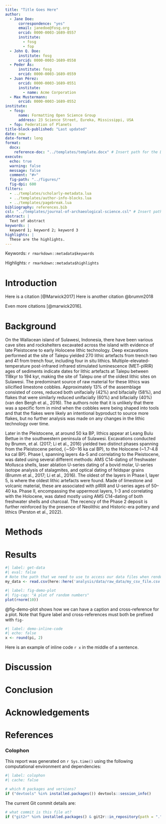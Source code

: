 ```yaml
---
title: "Title Goes Here"
author:
  - Jane Doe:
      correspondence: "yes"
      email: janedoe@fosg.org
      orcid: 0000-0003-1689-0557
      institute:
        - fosg
        - fop
  - John Q. Doe:
      institute: fosg
      orcid: 0000-0003-1689-0558
  - Peder Ås:
      institute: fosg
      orcid: 0000-0003-1689-0559
  - Juan Pérez:
      orcid: 0000-0003-1689-0551
      institute:
        - name: Acme Corporation
  - Max Mustermann:
      orcid: 0000-0003-1689-0552
institute:
  - fosg:
      name: Formatting Open Science Group
      address: 23 Science Street, Eureka, Mississippi, USA
  - fop: Federation of Planets
title-block-published: "Last updated"  
date: now
date-format: long
format: 
  docx:
    reference-doc: "../templates/template.docx" # Insert path for the DOCX file
execute:
  echo: true
  warning: false
  message: false
  comment: "#>"
  fig-path: "../figures/"
  fig-dpi: 600
filters:
  - ../templates/scholarly-metadata.lua
  - ../templates/author-info-blocks.lua
  - ../templates/pagebreak.lua
bibliography: references.bib
csl: "../templates/journal-of-archaeological-science.csl" # Insert path for the bib-style
abstract: |
  Text of abstract
keywords: |
  keyword 1; keyword 2; keyword 3
highlights: |
  These are the highlights. 
---
```


<!-- This is the format for text comments that will be ignored during renderings. Do not put R code in these comments because it will not be ignored. -->

<!-- With the following code you can access and display values from the yml header above. -->

Keywords: `r rmarkdown::metadata$keywords`

Highlights: `r rmarkdown::metadata$highlights`

<!-- The actual document text starts here: -->

# Introduction

Here is a citation [@Marwick2017] Here is another citation @brumm2018

Even more citations [@marwick2016].

# Background

On the Wallacean island of Sulawesi, Indonesia, there have been various cave sites and rockshelters excavated across the island with evidence of late Pleistocene to early Holocene lithic technology. Deep excavations performed at the site of Talepu yielded 270 lithic artefacts from trench two and 41 from trench four, including four in situ lithics. Multiple-elevated-temperature post-infrared infrared stimulated luminescence (MET-pIRIR) ages of sediments indicate dates for lithic artefacts at Talepu between 118kyr to 194 kyr, making the site of Talepu one of the oldest lithic sites on Sulawesi. The predominant source of raw material for these lithics was silicified limestone cobbles. Approximately 13% of the assemblage consisted of cores, reduced both unifacially (42%) and bifacially (58%), and flakes that were similarly reduced unifacially (60%) and bifacially (40%) (van den Bergh et al., 2016). The authors note that it is unlikely that there was a specific form in mind when the cobbles were being shaped into tools and that the flakes were likely an intentional byproduct to source more flakes, but no further analysis was made on any changes in the lithic technology over time.  

Later in the Pleistocene, at around 50 ka BP, lithics appear at Leang Bulu Bettue in the southwestern peninsula of Sulawesi. Excavations conducted by Brumm, et al. (2017; Li et al., 2016) yielded two distinct phases spanning from the Pleistocene period, (∼50−16 ka cal BP), to the Holocene (~1.7-4.8 ka cal BP). Phase I, spanning layers 4a-5 and correlating to the Pleistocene, was dated using several different methods: AMS C14-dating of freshwater Mollusca shells, laser ablation U-series dating of a bovid molar, U-series isotope analysis of stalagmites, and optical dating of feldspar grains (Brumm et al., 2017; Li et al., 2016). The oldest of the layers in Phase I, layer 5, is where the oldest lithic artefacts were found. Made of limestone and volcanic material, these are associated with pIRIR and U-series ages of 50–40 ka. Phase II, encompassing the uppermost layers, 1-3 and correlating with the Holocene, was dated mostly using AMS C14-dating of both freshwater shells and charcoal. The recency of the Phase 2 deposit is further reinforced by the presence of Neolithic and Historic-era pottery and lithics (Perston et al., 2022).


# Methods

# Results

<!-- Here's some example analysis code: -->

```r
#| label: get-data
#| eval: false
# Note the path that we need to use to access our data files when rendering this document
my_data <- read.csv(here::here('analysis/data/raw_data/my_csv_file.csv'))
```

```r
#| label: fig-demo-plot
#| fig-cap: "A plot of random numbers"
plot(rnorm(10))
```

@fig-demo-plot shows how we can have a caption and cross-reference for a plot. Note that figure label and cross-references must both be prefixed with `fig-`

```r
#| label: demo-inline-code
#| echo: false
x <- round(pi, 2)
```

Here is an example of inline code `r x` in the middle of a sentence.

# Discussion

# Conclusion

# Acknowledgements

<!-- The following line inserts a page break  -->

\newpage

# References

<!-- The following line ensures the references appear here for the MS Word or HTML output files, rather than right at the end of the document (this will not work for PDF files):  -->

::: {#refs}
:::

\newpage

### Colophon

This report was generated on `r Sys.time()` using the following computational environment and dependencies:

```r
#| label: colophon
#| cache: false

# which R packages and versions?
if ("devtools" %in% installed.packages()) devtools::session_info()
```

The current Git commit details are:

```r
# what commit is this file at? 
if ("git2r" %in% installed.packages() & git2r::in_repository(path = ".")) git2r::repository(here::here())  
```
